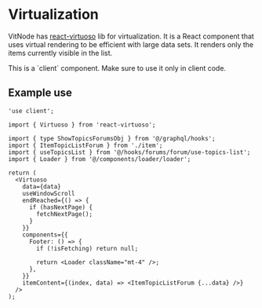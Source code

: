 
# Virtualization

VitNode has [react-virtuoso](https://virtuoso.dev/) lib for virtualization. It is a React component that uses virtual rendering to be efficient with large data sets. It renders only the items currently visible in the list.

<Callout type="info" emoji="ℹ️">
  This is a `client` component. Make sure to use it only in client code.
</Callout>

## Example use

```tsx
'use client';

import { Virtuoso } from 'react-virtuoso';

import { type ShowTopicsForumsObj } from '@/graphql/hooks';
import { ItemTopicListForum } from './item';
import { useTopicsList } from '@/hooks/forums/forum/use-topics-list';
import { Loader } from '@/components/loader/loader';

return (
  <Virtuoso
    data={data}
    useWindowScroll
    endReached={() => {
      if (hasNextPage) {
        fetchNextPage();
      }
    }}
    components={{
      Footer: () => {
        if (!isFetching) return null;

        return <Loader className="mt-4" />;
      },
    }}
    itemContent={(index, data) => <ItemTopicListForum {...data} />}
  />
);
```
